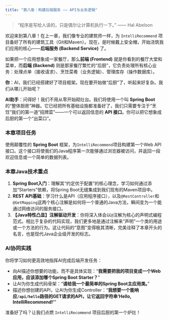 ```yaml
---
title: "第八章：构建后端服务 —— API与业务逻辑"
---
```


> “程序是写给人读的，只是偶尔让计算机执行一下。” —— Hal Abelson

欢迎来到第八章！在上一章，我们像专业的建筑师一样，为 `IntelliRecommend` 项目备好了所有的建筑工具（Git和Maven）。现在，是时候戴上安全帽，开始浇筑我们应用的核心——**后端服务 (Backend Service)** 了。

如果把一个应用想象成一家餐厅，那么**前端 (Frontend)** 就是你看到的餐厅大堂和菜单，而**后端 (Backend)** 则是那家餐厅繁忙的“后厨”，它负责处理所有核心业务：处理点单（接收请求）、烹饪菜肴（业务逻辑）、管理库存（操作数据库）。

::: {.callout-note title="与AI的对话：开启“后厨”的工作"}

**你**：AI，我们已经搭建好了项目框架。现在要开始做“后厨”了，听起来好复杂。我们从哪儿开始呢？

**AI助手**：问得好！我们不用从零开始砌灶台。我们将使用一个叫 **Spring Boot** 的“整体厨房”神器。它已经把所有基础设施都准备好了，我们只需要专注于“烹饪”我们的第一道“招牌菜”——一个可以返回信息的 **API 接口**。你可以把它想象成后厨的第一个“出菜口”。

:::

### 本章项目任务
使用颠覆性的 **Spring Boot** 框架，为`IntelliRecommend`项目构建第一个Web API接口。这个接口将使我们的Java程序第一次能够通过浏览器被访问，并返回一段欢迎信息或一个简单的数据列表。

### 本章Java技术重点
1.  **Spring Boot入门**：理解其“约定优于配置”的核心理念，学习如何通过添加“Starters”依赖，将Spring Boot无缝集成到我们现有的Maven项目中。
2.  **REST API基础**：学习什么是API（应用程序接口），以及`@RestController`和`@GetMapping`这两个核心注解是如何将一个普通的Java方法，瞬间变为一个能通过网络访问的服务接口。
3.  **【Java特性凸显】注解驱动开发**：你将深入体会以`@`注解为核心的声明式编程范式。相比于复杂的代码实现，我们更多地是通过注解来“声明”一个类的用途或一个方法的行为。这让代码的“意图”变得极其清晰，完美诠释了本章开头的名言，也是现代Java企业级开发的标志。

### AI协同实践
你将学习如何更高效地指挥AI完成后端开发任务：

*   向AI描述你想要的功能，而不是具体实现：“**我需要把我的项目变成一个Web应用，应该添加哪个Spring Boot Starter？**”
*   让AI为你生成代码骨架：“**请给我一个最简单的Spring Boot主应用类。**”
*   描述你想创建的API，让AI为你生成Controller：“**我想要一个能响应`/api/hello`路径的GET请求的API，让它返回字符串‘Hello, IntelliRecommend!’**”

准备好了吗？让我们点燃 `IntelliRecommend` 项目后厨的第一个炉灶！ 